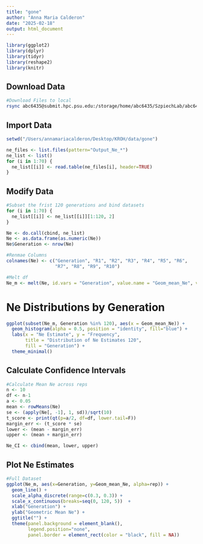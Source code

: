 ```yaml
---
title: "gone"
author: "Anna Maria Calderon"
date: "2025-02-18"
output: html_document
---
```


```r
library(ggplot2)
library(dplyr)
library(tidyr)
library(reshape2)
library(knitr)
```

## Download Data

```bash
#Download Files to local
rsync abc6435@submit.hpc.psu.edu:/storage/home/abc6435/SzpiechLab/abc6435/KROH/data/gone/Ne/* /Users/annamariacalderon/Desktop/KROH/data/gone
```

## Import Data

```r
setwd("/Users/annamariacalderon/Desktop/KROH/data/gone")

ne_files <- list.files(pattern="Output_Ne_*")
ne_list <- list()
for (i in 1:70) {
  ne_list[[i]] <- read.table(ne_files[i], header=TRUE)
}

```

## Modify Data

```r
#Subset the frist 120 generations and bind datasets
for (i in 1:70) {
  ne_list[[i]] <- ne_list[[i]][1:120, 2]
}

Ne <- do.call(cbind, ne_list)
Ne <- as.data.frame(as.numeric(Ne))
Ne$Generation <- nrow(Ne)

#Renmae Columns
colnames(Ne) <- c("Generation", "R1", "R2", "R3", "R4", "R5", "R6",
                  "R7", "R8", "R9", "R10")

#Melt df
Ne_m <- melt(Ne, id.vars = "Generation", value.name = "Geom_mean_Ne", variable.name = "rep")
```

# Ne Distributions by Generation

```r

ggplot(subset(Ne_m, Generation %in% 120), aes(x = Geom_mean_Ne)) +
  geom_histogram(alpha = 0.5, position = "identity", fill="blue") +
  labs(x = "Ne Estimate", y = "Frequency", 
       title = "Distribution of Ne Estimates 120",
       fill = "Generation") +
  theme_minimal()
```

## Calculate Confidence Intervals

```r
#Calculate Mean Ne across reps
n <- 10
df <- n-1
a <- 0.05
mean <- rowMeans(Ne)
se <- (apply(Ne[, -1], 1, sd))/sqrt(10)
t_score <- print(qt(p=a/2, df=df, lower.tail=F))
margin_err <- (t_score * se)
lower <- (mean - margin_err)
upper <- (mean + margin_err)

Ne_CI <- cbind(mean, lower, upper)
```

## Plot Ne Estimates

```r
#Full Dataset
ggplot(Ne_m, aes(x=Generation, y=Geom_mean_Ne, alpha=rep)) + 
  geom_line() +
  scale_alpha_discrete(range=c(0.3, 0.3)) +
  scale_x_continuous(breaks=seq(0, 120, 5))  +
  xlab("Generation") +
  ylab("Geometric Mean Ne") +
  ggtitle("") +
  theme(panel.background = element_blank(),
        legend.position="none",
        panel.border = element_rect(color = "black", fill = NA))
```
